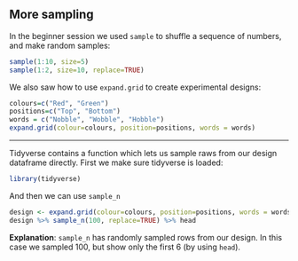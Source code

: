 ## More sampling {#sample_n}

In the beginner session we used `sample` to shuffle a sequence of numbers, and make random samples:

```r
sample(1:10, size=5)
sample(1:2, size=10, replace=TRUE)
```

We also saw how to use `expand.grid` to create experimental designs:

```r
colours=c("Red", "Green")
positions=c("Top", "Bottom")
words = c("Nobble", "Wobble", "Hobble")
expand.grid(colour=colours, position=positions, words = words)
```

---

Tidyverse contains a function which lets us sample raws from our design dataframe directly. First we make sure tidyverse is loaded:

```r
library(tidyverse)
```

And then we can use `sample_n`

```r
design <- expand.grid(colour=colours, position=positions, words = words)
design %>% sample_n(100, replace=TRUE) %>% head
```


**Explanation**: `sample_n` has randomly sampled rows from our design. In this case we sampled 100, but show only the first 6 (by using `head`).
